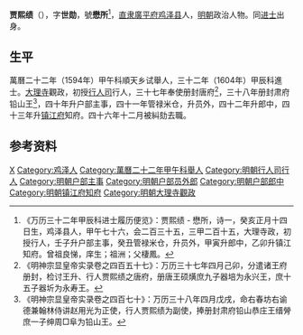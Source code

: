'''贾熙绩'''（{{bd|？||？|catIdx=}}），字'''世勋'''，號'''懋所'''<ref>《万历三十二年甲辰科进士履历便览》：贾熙绩 - 懋所，诗一，癸亥正月十四日生，鸡泽县人，甲午七十六，会二百三十五，三甲二百十五，大理寺政，初授行人，壬子升户部主事，癸丑管禄米仓，升员外，甲寅升郎中，乙卯升镇江知府。曾祖良悌，庠生；祖洲；父棲鳳。</ref>，[[直隶|直隶]][[廣平府|廣平府]][[鸡泽县|鸡泽县]]人，[[明朝|明朝]]政治人物。同[[进士|进士]]出身。

== 生平 ==
萬曆二十二年（1594年）甲午科順天乡试舉人，三十二年（1604年）甲辰科進士。[[大理寺|大理寺]]觀政，初授[[行人司|行人司]]行人，三十七年奉使册封唐府<ref>《明神宗显皇帝实录卷之四百五十七》：万历三十七年四月己卯，分遣诸王府册封，检讨王升、行人贾熙绩之唐府，册唐王硕熿庶九子器培为永兴王，庶十五子器圻为永寿王。</ref>，三十八年册封肃府铅山王<ref>《明神宗显皇帝实录卷之四百七十》：万历三十八年四月戊戌，命右春坊右谕德兼翰林侍讲赵用光为正使，行人贾熙绩为副使，捧册封肃府铅山恭庄王缙膋庶一子绅周□阜为铅山王。</ref>，四十年升户部主事，四十一年管禄米仓，升员外，四十二年升郎中，四十三年升[[镇江府|镇江府]]知府。四十六年十二月被糾劾去職。

==参考资料==
{{reflist}}

{{萬曆三十二年甲辰科殿試金榜}}

{{Authority control}}

{{DEFAULTSORT:}}
[[Category:贾姓|X]]
[[Category:鸡泽人|Category:鸡泽人]]
[[Category:萬曆二十二年甲午科舉人|Category:萬曆二十二年甲午科舉人]]
[[Category:明朝行人司行人|Category:明朝行人司行人]]
[[Category:明朝户部主事|Category:明朝户部主事]]
[[Category:明朝户部员外郎|Category:明朝户部员外郎]]
[[Category:明朝户部郎中|Category:明朝户部郎中]]
[[Category:明朝镇江府知府|Category:明朝镇江府知府]]
[[Category:明朝大理寺觀政|Category:明朝大理寺觀政]]


{{明朝人物小作品}}